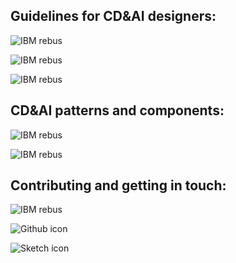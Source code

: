 

## Guidelines for CD&AI designers:

<Row className="resource-card-group">
<Column colMd={4} colLg={4} noGutterSm>
    <ResourceCard
      subTitle="For all CD&AI designers:"
      title="CD&AI design guidelines"
      aspectRatio="2:1"
      actionIcon="arrowRight"
      href="/design-guidelines"
      >

![IBM rebus](../images/rebus.svg)

  </ResourceCard>
</Column>
</Row>
<Row>
<Column colMd={4} colLg={4} noGutterSm>
    <ResourceCard
      subTitle="For CD&AI designers working on Cloud Paks:"
      title="Cloud Pak guidelines"
      aspectRatio="2:1"
      actionIcon="arrowRight"
      href="/cloud-pak-guidelines/navigation/usage"
      >

![IBM rebus](../images/rebus.svg)

  </ResourceCard>
</Column>
<Column colMd={4} colLg={4} noGutterSm>
    <ResourceCard
      subTitle="For CD&AI designers delivering services to IBM Cloud:"
      title="Cloud Platform guidelines"
      aspectRatio="2:1"
      actionIcon="arrowRight"
      href="/cloud-pal-guidelines"
      >

![IBM rebus](../images/rebus.svg)

  </ResourceCard>
</Column>
</Row>



## CD&AI patterns and components: 

<Row className="resource-card-group">
<Column colMd={4} colLg={4} noGutterSm>
    <ResourceCard
      subTitle="CD&AI Design"
      title="Patterns"
      aspectRatio="2:1"
      actionIcon="arrowRight"
      href="/common-patterns/pattern-status"
      >

![IBM rebus](../images/rebus.svg)

  </ResourceCard>
</Column>
<Column colMd={4} colLg={4} noGutterSm>
    <ResourceCard
      subTitle="CD&AI Design"
      title="Components"
      aspectRatio="2:1"
      actionIcon="arrowRight"
      href="/components/component-status"
      >

![IBM rebus](../images/rebus.svg)

  </ResourceCard>
</Column>
</Row>



## Contributing and getting in touch:

<Row className="resource-card-group">
<Column colMd={4} colLg={4} noGutterSm>
    <ResourceCard
      subTitle="Learn more about"
      title="Contributing"
      aspectRatio="2:1"
      actionIcon="arrowRight"
      href="/contributing"
      >

![IBM rebus](../images/rebus.svg)

  </ResourceCard>
</Column>
</Row>
<Row>
<Column colMd={4} colLg={4} noGutterSm>
    <ResourceCard
      subTitle="Open an issue on our"
      title="GitHub repo"
      aspectRatio="2:1"
      actionIcon="arrowRight"
      href="https://github.ibm.com/CDAI-design/CDAI-design-website/issues"
      >

![Github icon](../images/github-icon.png)

  </ResourceCard>
</Column>
<Column colMd={4} colLg={4} noGutterSm>
    <ResourceCard
      subTitle="Get in touch via our"
      title="Slack channel"
      aspectRatio="2:1"
      actionIcon="arrowRight"
      href="https://ibm-casdesign.slack.com/messages/G7LSWTAA0"
      >

![Sketch icon](../images/sketch-icon.png)

  </ResourceCard>
</Column>
</Row>